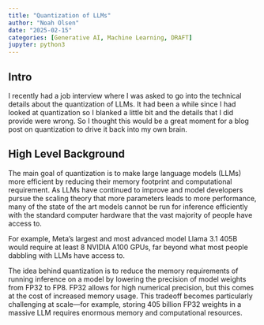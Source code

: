 ```yaml
---
title: "Quantization of LLMs"
author: "Noah Olsen"
date: "2025-02-15"
categories: [Generative AI, Machine Learning, DRAFT]
jupyter: python3
---
```


## Intro
I recently had a job interview where I was asked to go into the technical details about the quantization of LLMs. It  had been a while since I had looked at quantization so I blanked a little bit and the details that I did provide were wrong. So I thought this would be a great moment for a blog post on quantization to drive it back into my own brain.

## High Level Background
The main goal of quantization is to make large language models (LLMs) more efficient by reducing their memory footprint and computational requirement. As LLMs have continued to improve and model developers pursue the scaling theory that more parameters leads to more performance, many of the state of the art models cannot be run for inference efficiently with the standard computer hardware that the vast majority of people have access to.

For example, Meta's largest and most advanced model Llama 3.1 405B would require at least 8 NVIDIA A100 GPUs, far beyond what most people dabbling with LLMs have access to.

The idea behind quantization is to reduce the memory requirements of running inference on a model by lowering the precision of model weights from FP32 to FP8. FP32 allows for high numerical precision, but this comes at the cost of increased memory usage. This tradeoff becomes particularly challenging at scale—for example, storing 405 billion FP32 weights in a massive LLM requires enormous memory and computational resources.